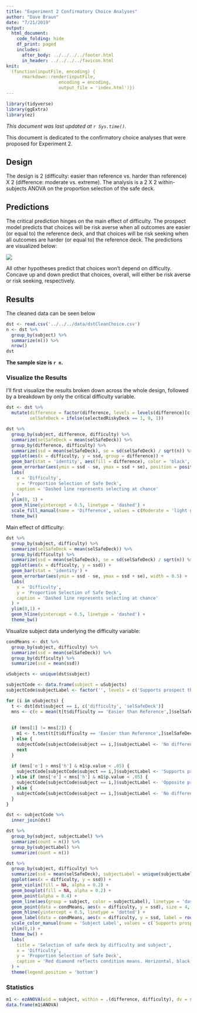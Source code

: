 ```yaml
---
title: "Experiment 2 Confirmatory Choice Analyses"
author: "Dave Braun"
date: "7/21/2019"
output: 
  html_document:
    code_folding: hide
    df_print: paged
    includes:
      after_body: ../../../../footer.html
      in_header: ../../../../favicon.html
knit:
  (function(inputFile, encoding) {
      rmarkdown::render(inputFile,
                    encoding = encoding,
                    output_file = 'index.html')})
---
```

```r
library(tidyverse)
library(ggExtra)
library(ez)
```


*This document was last updated at `r Sys.time()`.*

This document is dedicated to the confirmatory choice analyses that were proposed for Experiment 2.

## Design
The design is 2 (difficulty: easier than reference vs. harder than reference) X 2 (difference: moderate vs. extreme). The analysis is a 2 X 2 within-subjects ANOVA on the proportion selection of the safe deck.  

## Predictions
The critical prediction hinges on the main effect of difficulty. The prospect model predicts that choices will be risk averse when all outcomes are easier (or equal to) the reference deck, and that choices will be risk seeking when all outcomes are harder (or equal to) the reference deck. The predictions are visualized below:

<img src='exp2Predictions.png'>

All other hypotheses predict that choices won't depend on difficulty. Concave up and down predict that choices, overall, will either be risk averse or risk seeking, respectively.

## Results

The cleaned data can be seen below
```r
dst <- read.csv('../../../data/dstCleanChoice.csv')
n <- dst %>% 
  group_by(subject) %>% 
  summarize(n()) %>% 
  nrow()
dst
```

**The sample size is `r n`.**

### Visualize the Results

I'll first visualize the results broken down across the whole design, followed by a breakdown by only the critical difficulty variable.

```r
dst <- dst %>% 
  mutate(difference = factor(difference, levels = levels(difference)[c(2,1)]),
         selSafeDeck = ifelse(selectedRiskyDeck == 1, 0, 1))
```


```r
dst %>% 
  group_by(subject, difference, difficulty) %>% 
  summarize(selSafeDeck = mean(selSafeDeck)) %>% 
  group_by(difference, difficulty) %>% 
  summarize(ssd = mean(selSafeDeck), se = sd(selSafeDeck) / sqrt(n)) %>% 
  ggplot(aes(x = difficulty, y = ssd, group = difference)) +
  geom_bar(stat = 'identity', aes(fill = difference), color = 'black', position = position_dodge(width = 0.9)) + 
  geom_errorbar(aes(ymin = ssd - se, ymax = ssd + se), position = position_dodge(width = 0.9), width = 0.5) +
  labs(
    x = 'Difficulty',
    y = 'Proportion Selection of Safe Deck',
    caption = 'Dashed line represents selecting at chance'
  ) +
  ylim(0, 1) +
  geom_hline(yintercept = 0.5, linetype = 'dashed') +
  scale_fill_manual(name = 'Difference', values = c(Moderate = 'light grey', Extreme = 'black')) +
  theme_bw()
```

Main effect of difficulty:

```r
dst %>% 
  group_by(subject, difficulty) %>% 
  summarize(selSafeDeck = mean(selSafeDeck)) %>% 
  group_by(difficulty) %>% 
  summarize(ssd = mean(selSafeDeck), se = sd(selSafeDeck) / sqrt(n)) %>% 
  ggplot(aes(x = difficulty, y = ssd)) + 
  geom_bar(stat = 'identity') +
  geom_errorbar(aes(ymin = ssd - se, ymax = ssd + se), width = 0.5) +
  labs(
    x = 'Difficulty',
    y = 'Proportion Selection of Safe Deck',
    caption = 'Dashed line represents selecting at chance'
  ) + 
  ylim(0,1) +
  geom_hline(yintercept = 0.5, linetype = 'dashed') +
  theme_bw()
```

Visualize subject data underlying the difficulty variable:

```r
condMeans <- dst %>% 
  group_by(subject, difficulty) %>% 
  summarize(ssd = mean(selSafeDeck)) %>% 
  group_by(difficulty) %>% 
  summarize(ssd = mean(ssd))

uSubjects <- unique(dst$subject)

subjectCode <- data.frame(subject = uSubjects)
subjectCode$subjectLabel <- factor('', levels = c('Supports prospect theory', 'Opposite prospect theory', 'No difference'))

for (i in uSubjects) {
  t <- dst[dst$subject == i, c('difficulty', 'selSafeDeck')]
  mns <- c(e = mean(t[t$difficulty == 'Easier than Reference',]$selSafeDeck), h = mean(t[t$difficulty == 'Harder than Reference',]$selSafeDeck))
  
  
  if (mns[1] != mns[2]) {
    m1 <- t.test(t[t$difficulty == 'Easier than Reference',]$selSafeDeck, t[t$difficulty == 'Harder than Reference',]$selSafeDeck, within = TRUE)
  } else {
    subjectCode[subjectCode$subject == i,]$subjectLabel <- 'No difference'
    next
  }
  
  if (mns['e'] > mns['h'] & m1$p.value < .05) {
    subjectCode[subjectCode$subject == i,]$subjectLabel <- 'Supports prospect theory'
  } else if (mns['e'] < mns['h'] & m1$p.value < .05) {
    subjectCode[subjectCode$subject == i,]$subjectLabel <- 'Opposite prospect theory'
  } else {
    subjectCode[subjectCode$subject == i,]$subjectLabel <- 'No difference'
  }
} 

dst <- subjectCode %>% 
  inner_join(dst)


```

```r

dst %>% 
  group_by(subject, subjectLabel) %>% 
  summarize(count = n()) %>% 
  group_by(subjectLabel) %>% 
  summarize(count = n())

dst %>% 
  group_by(subject, difficulty) %>% 
  summarize(ssd = mean(selSafeDeck), subjectLabel = unique(subjectLabel)) %>% 
  ggplot(aes(x = difficulty, y = ssd)) +
  geom_violin(fill = NA, alpha = 0.2) + 
  geom_boxplot(fill = NA, alpha = 0.2) +
  geom_point(alpha = 0.4) +
  geom_line(aes(group = subject, color = subjectLabel), linetype = 'dashed', alpha = .3) +
  geom_point(data = condMeans, aes(x = difficulty, y = ssd), size = 4, shape = 23, color = 'black', fill = 'red') +
  geom_hline(yintercept = 0.5, linetype = 'dotted') +
  geom_label(data = condMeans, aes(x = difficulty, y = ssd, label = round(ssd, 2)), hjust = 1.5, vjust = 1.5) +
  scale_color_manual(name = 'Subject Label', values = c(`Supports prospect theory` = 'dark green', `Opposite prospect theory` = 'red', `No difference` = 'black')) +
  ylim(0,1) + 
  theme_bw() +
  labs(
    title = 'Selection of safe deck by difficulty and subject',
    x = 'Difficulty',
    y = 'Proportion Selection of Safe Deck',
    caption = 'Red diamond reflects condition means. Horizontal, black, solid lines reflect medians.'
  ) +
  theme(legend.position = 'bottom')
```


### Statistics

```r
m1 <- ezANOVA(wid = subject, within = .(difference, difficulty), dv = selSafeDeck, data = dst, detailed = TRUE)
data.frame(m1$ANOVA)
```














